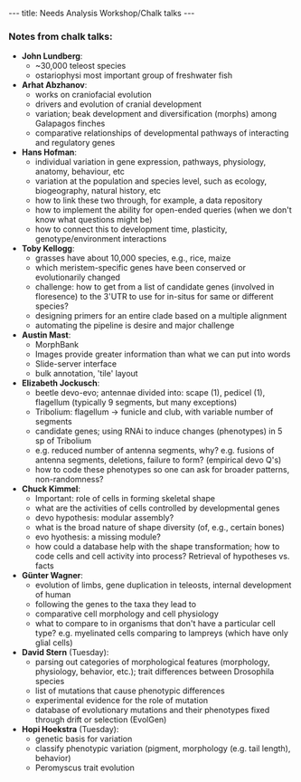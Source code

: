 ---
title: Needs Analysis Workshop/Chalk talks
---

===Notes from chalk talks:===

* '''John Lundberg''': 
** ~30,000 teleost species
** ostariophysi most important group of freshwater fish
* '''Arhat Abzhanov''':
** works on craniofacial evolution
** drivers and evolution of cranial development
** variation; beak development and diversification (morphs) among Galapagos finches
** comparative relationships of developmental pathways of interacting and regulatory genes
* '''Hans Hofman''':
** individual variation in gene expression, pathways, physiology, anatomy, behaviour, etc
** variation at the population and species level, such as ecology, biogeography, natural history, etc
** how to link these two through, for example, a data repository
** how to implement the ability for open-ended queries (when we don't know what questions might be)
** how to connect this to development time, plasticity, genotype/environment interactions
* '''Toby Kellogg''':
** grasses have about 10,000 species, e.g., rice, maize
** which meristem-specific genes have been conserved or evolutionarily changed
** challenge: how to get from a list of candidate genes (involved in floresence) to the 3'UTR to use for in-situs for same or different species?
** designing primers for an entire clade based on a multiple alignment
** automating the pipeline is desire and major challenge
* '''Austin Mast''':
** MorphBank
** Images provide greater information than what we can put into words
** Slide-server interface
** bulk annotation, 'tile' layout
* '''Elizabeth Jockusch''':
** beetle devo-evo; antennae divided into: scape (1), pedicel (1), flagellum (typically 9 segments, but many exceptions)
** Tribolium: flagellum -> funicle and club, with variable number of segments
** candidate genes; using RNAi to induce changes (phenotypes) in 5 sp of Tribolium
** e.g. reduced number of antenna segments, why? e.g. fusions of antenna segments, deletions, failure to form? (empirical devo Q's)
** how to code these phenotypes so one can ask for broader patterns, non-randomness?
* '''Chuck Kimmel''':
** Important: role of cells in forming skeletal shape 
** what are the activities of cells controlled by developmental genes
** devo hypothesis: modular assembly?
** what is the broad nature of shape diversity (of, e.g., certain bones)
** evo hyothesis: a missing module?
** how could a database help with the shape transformation; how to code cells and cell activity into process?  Retrieval of hypotheses vs. facts
* '''Günter Wagner''':
** evolution of limbs, gene duplication in teleosts, internal development of human
** following the genes to the taxa they lead to
** comparative cell morphology and cell physiology
** what to compare to in organisms that don't have a particular cell type? e.g. myelinated cells comparing to lampreys (which have only glial cells)
* '''David Stern''' (Tuesday):
** parsing out categories of morphological features (morphology, physiology, behavior, etc.); trait differences between Drosophila species
** list of mutations that cause phenotypic differences
** experimental evidence for the role of mutation
** database of evolutionary mutations and their phenotypes fixed through drift or selection (EvolGen)
* '''Hopi Hoekstra''' (Tuesday):
** genetic basis for variation
** classify phenotypic variation (pigment, morphology (e.g. tail length), behavior)
** Peromyscus trait evolution